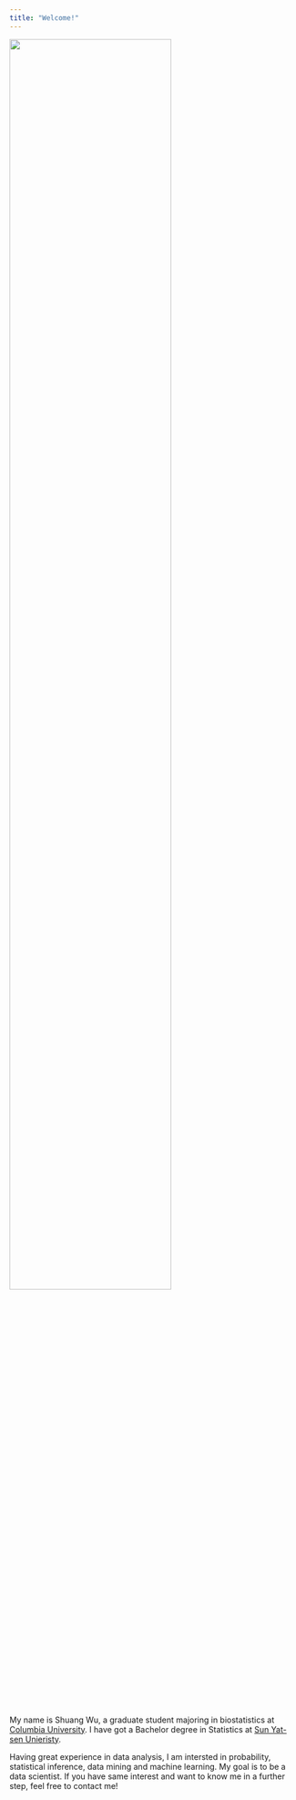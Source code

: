 ```yaml
---
title: "Welcome!"
---
```


<img src="personal photo.jpeg" style="width:75%">

My name is Shuang Wu, a graduate student majoring in biostatistics at [Columbia University](https://www.columbia.edu). I have got a Bachelor degree in Statistics at [Sun Yat-sen Unieristy](http://www.sysu.edu.cn/2012/en/index.htm).

Having great experience in data analysis, I am intersted in probability, statistical inference, data mining and machine learning. My goal is to be a data scientist. If you have same interest and want to know me in a further step, feel free to contact me!



















